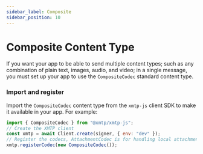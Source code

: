 ```yaml
---
sidebar_label: Composite
sidebar_position: 10
---
```


# Composite Content Type

If you want your app to be able to send multiple content types; such as any combination of plain text, images, audio, and video; in a single message, you must set up your app to use the `CompositeCodec` standard content type.

### Import and register

Import the `CompositeCodec` content type from the `xmtp-js` client SDK to make it available in your app. For example:

```jsx
import { CompositeCodec } from "@xmtp/xmtp-js";
// Create the XMTP client
const xmtp = await Client.create(signer, { env: "dev" });
// Register the codecs, AttachmentCodec is for handling local attachments under 1MB
xmtp.registerCodec(new CompositeCodec());
```
